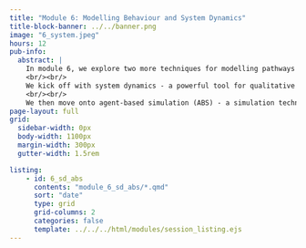 ```yaml
---
title: "Module 6: Modelling Behaviour and System Dynamics"
title-block-banner: ../../banner.png
image: "6_system.jpeg"
hours: 12
pub-info:
  abstract: |
    In module 6, we explore two more techniques for modelling pathways and systems.
    <br/><br/>
    We kick off with system dynamics - a powerful tool for qualitative or quantitative (numeric) simulations of systems at a high level. System Dynamics excels at unpicking fundamental issues with the structure of systems. This session is codeless, using the online InsightMaker platform instead.
    <br/><br/>
    We then move onto agent-based simulation (ABS) - a simulation technique that is well-suited to instances where we are interested in the emergent behaviour of systems that comes from the interactions of and decisions of individuals. Commonly used in disease spread modelling, we explore how to write our own simulations using the MESA package, as well as digging into its possible applications in a more general healthcare context.
page-layout: full
grid:
  sidebar-width: 0px
  body-width: 1100px
  margin-width: 300px
  gutter-width: 1.5rem

listing:
    - id: 6_sd_abs
      contents: "module_6_sd_abs/*.qmd"
      sort: "date"
      type: grid
      grid-columns: 2
      categories: false
      template: ../../../html/modules/session_listing.ejs
---
```

